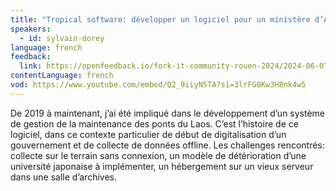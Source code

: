 ```yaml
---
title: "Tropical software: développer un logiciel pour un ministère d’Asie du Sud-Est"
speakers:
  - id: sylvain-dorey
language: french
feedback:
  link: https://openfeedback.io/fork-it-community-rouen-2024/2024-06-07/8ViXNyZN6x3Xi4OogAeC
contentLanguage: french
vod: https://www.youtube.com/embed/Q2_9iiyN5TA?si=3lrFG0Kw3H8nk4w5
---
```


De 2019 à maintenant, j’ai été impliqué dans le développement d’un système de gestion de la maintenance des ponts du Laos. C’est l’histoire de ce logiciel, dans ce contexte particulier de début de digitalisation d’un gouvernement et de collecte de données offline.
Les challenges rencontrés: collecte sur le terrain sans connexion, un modèle de détérioration d’une université japonaise à implémenter, un hébergement sur un vieux serveur dans une salle d’archives.

